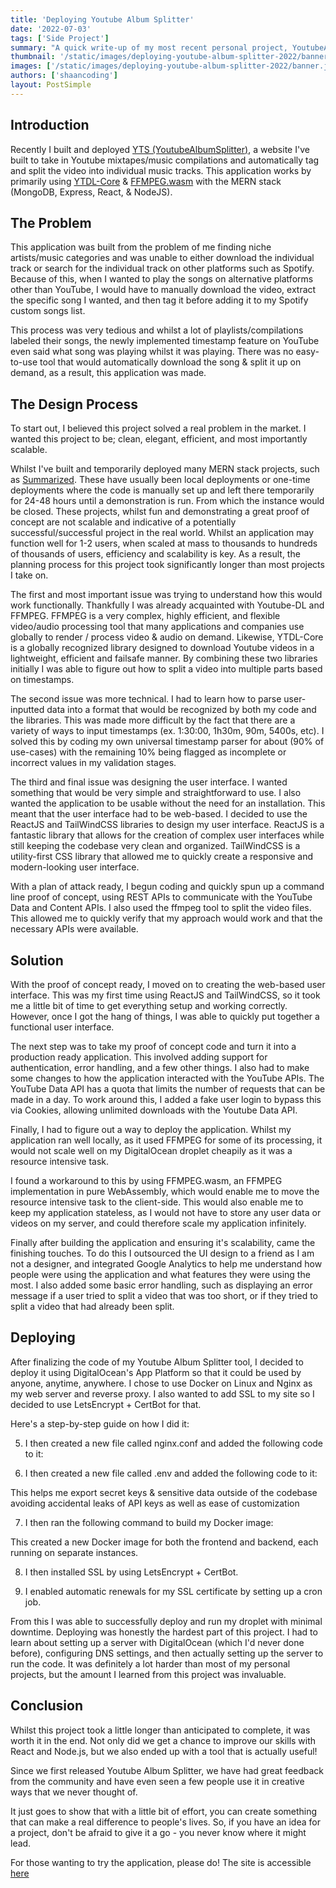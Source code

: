 ```yaml
---
title: 'Deploying Youtube Album Splitter'
date: '2022-07-03'
tags: ['Side Project']
summary: "A quick write-up of my most recent personal project, YoutubeAlbumSplitter, with a recount of what I've learned and discovered attempting to commercially deploy my first real web project."
thumbnail: '/static/images/deploying-youtube-album-splitter-2022/banner.jpg'
images: ['/static/images/deploying-youtube-album-splitter-2022/banner.jpg']
authors: ['shaancoding']
layout: PostSimple
---
```


<Box
    text="For Youtube Album Splitter, I've temporarily taken this site offline due to it breaking Youtube Terms of Service, and will be working on a generic MP3 splitter that is decoupled from YouTube as a general utility tool."
    type="info"
/>
## Introduction

Recently I built and deployed [YTS (YoutubeAlbumSplitter)](https://youtubealbumsplitter.com/), a website I've built to take in Youtube mixtapes/music compilations and automatically tag and split the video into individual music tracks. This application works by primarily using [YTDL-Core](https://github.com/fent/node-ytdl-core) & [FFMPEG.wasm](https://github.com/ffmpegwasm/ffmpeg.wasm) with the MERN stack (MongoDB, Express, React, & NodeJS).

## The Problem

This application was built from the problem of me finding niche artists/music categories and was unable to either download the individual track or search for the individual track on other platforms such as Spotify. Because of this, when I wanted to play the songs on alternative platforms other than YouTube, I would have to manually download the video, extract the specific song I wanted, and then tag it before adding it to my Spotify custom songs list. 

This process was very tedious and whilst a lot of playlists/compilations labeled their songs, the newly implemented timestamp feature on YouTube even said what song was playing whilst it was playing. There was no easy-to-use tool that would automatically download the song & split it up on demand, as a result, this application was made.

## The Design Process

To start out, I believed this project solved a real problem in the market. I wanted this project to be; clean, elegant, efficient, and most importantly scalable. 

Whilst I've built and temporarily deployed many MERN stack projects, such as [Summarized](https://blog.shaankhan.dev/syncshack2021/). These have usually been local deployments or one-time deployments where the code is manually set up and left there temporarily for 24-48 hours until a demonstration is run. From which the instance would be closed. These projects, whilst fun and demonstrating a great proof of concept are not scalable and indicative of a potentially successful/successful project in the real world. Whilst an application may function well for 1-2 users, when scaled at mass to thousands to hundreds of thousands of users, efficiency and scalability is key. As a result, the planning process for this project took significantly longer than most projects I take on.

The first and most important issue was trying to understand how this would work functionally. Thankfully I was already acquainted with Youtube-DL and FFMPEG. FFMPEG is a very complex, highly efficient, and flexible video/audio processing tool that many applications and companies use globally to render / process video & audio on demand. Likewise, YTDL-Core is a globally recognized library designed to download Youtube videos in a lightweight, efficient and failsafe manner. By combining these two libraries initially I was able to figure out how to split a video into multiple parts based on timestamps.

The second issue was more technical. I had to learn how to parse user-inputted data into a format that would be recognized by both my code and the libraries. This was made more difficult by the fact that there are a variety of ways to input timestamps (ex. 1:30:00, 1h30m, 90m, 5400s, etc). I solved this by coding my own universal timestamp parser for about (90% of use-cases) with the remaining 10% being flagged as incomplete or incorrect values in my validation stages.

The third and final issue was designing the user interface. I wanted something that would be very simple and straightforward to use. I also wanted the application to be usable without the need for an installation. This meant that the user interface had to be web-based. I decided to use the ReactJS and TailWindCSS libraries to design my user interface. ReactJS is a fantastic library that allows for the creation of complex user interfaces while still keeping the codebase very clean and organized. TailWindCSS is a utility-first CSS library that allowed me to quickly create a responsive and modern-looking user interface.

With a plan of attack ready, I begun coding and quickly spun up a command line proof of concept, using REST APIs to communicate with the YouTube Data and Content APIs. I also used the ffmpeg tool to split the video files. This allowed me to quickly verify that my approach would work and that the necessary APIs were available.

## Solution

With the proof of concept ready, I moved on to creating the web-based user interface. This was my first time using ReactJS and TailWindCSS, so it took me a little bit of time to get everything setup and working correctly. However, once I got the hang of things, I was able to quickly put together a functional user interface.

The next step was to take my proof of concept code and turn it into a production ready application. This involved adding support for authentication, error handling, and a few other things. I also had to make some changes to how the application interacted with the YouTube APIs. The YouTube Data API has a quota that limits the number of requests that can be made in a day. To work around this, I added a fake user login to bypass this via Cookies, allowing unlimited downloads with the Youtube Data API.

Finally, I had to figure out a way to deploy the application. Whilst my application ran well locally, as it used FFMPEG for some of its processing, it would not scale well on my DigitalOcean droplet cheapily as it was a resource intensive task.

I found a workaround to this by using FFMPEG.wasm, an FFMPEG implementation in pure WebAssembly, which would enable me to move the resource intensive task to the client-side. This would also enable me to keep my application stateless, as I would not have to store any user data or videos on my server, and could therefore scale my application infinitely.

Finally after building the application and ensuring it's scalability, came the finishing touches. To do this I outsourced the UI design to a friend as I am not a designer, and integrated Google Analytics to help me understand how people were using the application and what features they were using the most. I also added some basic error handling, such as displaying an error message if a user tried to split a video that was too short, or if they tried to split a video that had already been split.

## Deploying

After finalizing the code of my Youtube Album Splitter tool, I decided to deploy it using DigitalOcean's App Platform so that it could be used by anyone, anytime, anywhere. I chose to use Docker on Linux and Nginx as my web server and reverse proxy. I also wanted to add SSL to my site so I decided to use LetsEncrypt + CertBot for that.

Here's a step-by-step guide on how I did it:

<CodeBlock 
    src="deploying-youtube-album-splitter-2022/deployment-steps" 
    title="Deployment Steps"
    language="markdown"
/>

<CodeBlock
    language="dockerfile"
    fileName="Dockerfile"
    src="deploying-youtube-album-splitter-2022/docker-file-one"
/>

<CodeBlock
    language="dockerfile"
    fileName="Dockerfile"
    src="deploying-youtube-album-splitter-2022/docker-file-two"
/>

5. I then created a new file called nginx.conf and added the following code to it:

<CodeBlock
    language="nginx"
    fileName="nginx.conf"
    src="deploying-youtube-album-splitter-2022/nginx-conf"/>

6. I then created a new file called .env and added the following code to it:

<CodeBlock 
    src="deploying-youtube-album-splitter-2022/env"
    language="text"
    showLineNumbers={false}
    terminal
/>

This helps me export secret keys & sensitive data outside of the codebase avoiding accidental leaks of API keys as well as ease of customization

7. I then ran the following command to build my Docker image:

<CodeBlock 
    src="deploying-youtube-album-splitter-2022/docker-compose-commands"
    language="text"
    showLineNumbers={false}
    terminal
/>

This created a new Docker image for both the frontend and backend, each running on separate instances.

8. I then installed SSL by using LetsEncrypt + CertBot.

9. I enabled automatic renewals for my SSL certificate by setting up a cron job.

From this I was able to successfully deploy and run my droplet with minimal downtime. Deploying was honestly the hardest part of this project. I had to learn about setting up a server with DigitalOcean (which I'd never done before), configuring DNS settings, and then actually setting up the server to run the code. It was definitely a lot harder than most of my personal projects, but the amount I learned from this project was invaluable.

## Conclusion

Whilst this project took a little longer than anticipated to complete, it was worth it in the end. Not only did we get a chance to improve our skills with React and Node.js, but we also ended up with a tool that is actually useful!

Since we first released Youtube Album Splitter, we have had great feedback from the community and have even seen a few people use it in creative ways that we never thought of.

It just goes to show that with a little bit of effort, you can create something that can make a real difference to people's lives. So, if you have an idea for a project, don't be afraid to give it a go - you never know where it might lead.

For those wanting to try the application, please do! The site is accessible [here](https://youtubealbumsplitter.com/)